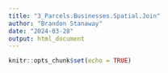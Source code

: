 ```yaml
---
title: "3_Parcels.Businesses.Spatial.Join"
author: "Brandon Stanaway"
date: "2024-03-28"
output: html_document
---
```


```r
knitr::opts_chunk$set(echo = TRUE)
```

